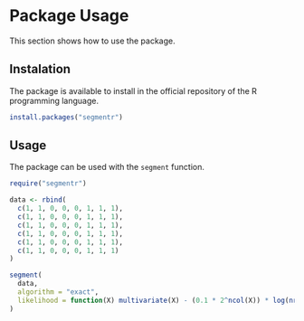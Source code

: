 # Package Usage

This section shows how to use the package.

## Instalation

The package is available to install in the official repository of the R programming language.

```r
install.packages("segmentr")
```

## Usage

The package can be used with the `segment` function.

```r
require("segmentr")

data <- rbind(
  c(1, 1, 0, 0, 0, 1, 1, 1),
  c(1, 1, 0, 0, 0, 1, 1, 1),
  c(1, 1, 0, 0, 0, 1, 1, 1),
  c(1, 1, 0, 0, 0, 1, 1, 1),
  c(1, 1, 0, 0, 0, 1, 1, 1),
  c(1, 1, 0, 0, 0, 1, 1, 1)
)

segment(
  data,
  algorithm = "exact",
  likelihood = function(X) multivariate(X) - (0.1 * 2^ncol(X)) * log(nrow(X))
)
```

